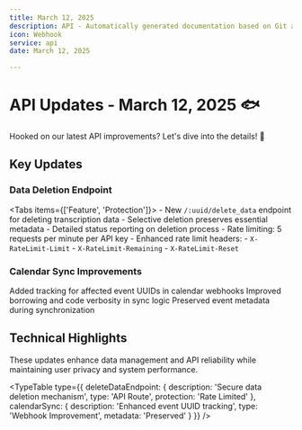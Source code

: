 ```yaml
---
title: March 12, 2025
description: API - Automatically generated documentation based on Git activity.
icon: Webhook
service: api
date: March 12, 2025

---
```


# API Updates - March 12, 2025 🐟

<Callout type="info">
  Hooked on our latest API improvements? Let's dive into the details! 🎣
</Callout>

## Key Updates

### Data Deletion Endpoint 

<Tabs items={['Feature', 'Protection']}>
  <Tab value="Feature">
    - New `/:uuid/delete_data` endpoint for deleting transcription data
    - Selective deletion preserves essential metadata
    - Detailed status reporting on deletion process
  </Tab>
  <Tab value="Protection">
    - Rate limiting: 5 requests per minute per API key
    - Enhanced rate limit headers:
      - `X-RateLimit-Limit`
      - `X-RateLimit-Remaining`
      - `X-RateLimit-Reset`
  </Tab>
</Tabs>

### Calendar Sync Improvements

<Steps>
  <Step>Added tracking for affected event UUIDs in calendar webhooks</Step>
  <Step>Improved borrowing and code verbosity in sync logic</Step>
  <Step>Preserved event metadata during synchronization</Step>
</Steps>

## Technical Highlights

<Callout type="warn">
  These updates enhance data management and API reliability while maintaining user privacy and system performance.
</Callout>

<TypeTable 
  type={{
    deleteDataEndpoint: {
      description: 'Secure data deletion mechanism',
      type: 'API Route',
      protection: 'Rate Limited'
    },
    calendarSync: {
      description: 'Enhanced event UUID tracking',
      type: 'Webhook Improvement',
      metadata: 'Preserved'
    }
  }}
/>